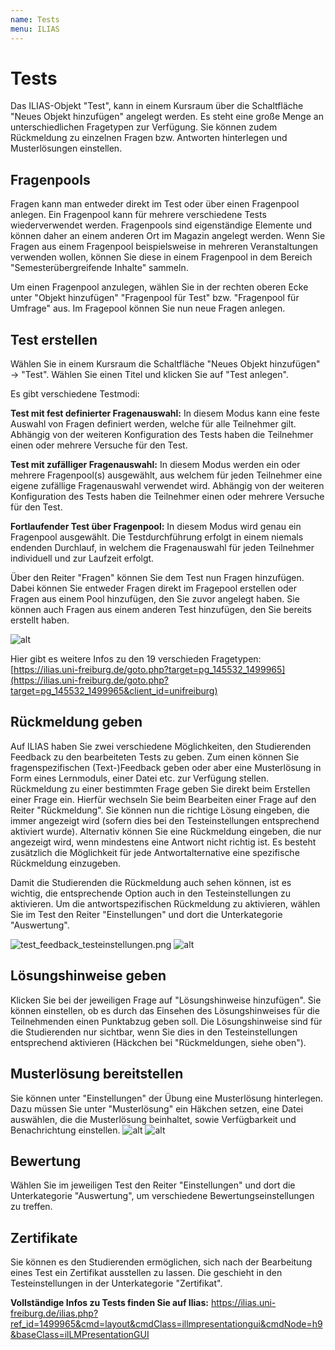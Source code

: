 ```yaml
---
name: Tests
menu: ILIAS
---
```


# Tests
Das ILIAS-Objekt "Test", kann in einem Kursraum über die Schaltfläche "Neues Objekt hinzufügen" angelegt werden.
Es steht eine große Menge an unterschiedlichen Fragetypen zur Verfügung. Sie können zudem Rückmeldung zu einzelnen Fragen bzw. Antworten hinterlegen und Musterlösungen einstellen.

## Fragenpools
Fragen kann man entweder direkt im Test oder über einen Fragenpool anlegen. Ein Fragenpool kann für mehrere verschiedene Tests wiederverwendet werden.
Fragenpools sind eigenständige Elemente und können daher an einem anderen Ort im Magazin angelegt werden. Wenn Sie Fragen aus einem Fragenpool beispielsweise in mehreren Veranstaltungen verwenden wollen, können Sie diese in einem Fragenpool in dem Bereich "Semesterübergreifende Inhalte" sammeln.

Um einen Fragenpool anzulegen, wählen Sie in der rechten oberen Ecke unter "Objekt hinzufügen" "Fragenpool für Test" bzw. "Fragenpool für Umfrage" aus.
Im Fragepool können Sie nun neue Fragen anlegen.

## Test erstellen
Wählen Sie in einem Kursraum die Schaltfläche "Neues Objekt hinzufügen" -> "Test".
Wählen Sie einen Titel und klicken Sie auf "Test anlegen".

Es gibt verschiedene Testmodi:

**Test mit fest definierter Fragenauswahl:**
In diesem Modus kann eine feste Auswahl von Fragen definiert werden, welche für alle Teilnehmer gilt. Abhängig von der weiteren Konfiguration des Tests haben die Teilnehmer einen oder mehrere Versuche für den Test.

**Test mit zufälliger Fragenauswahl:**
In diesem Modus werden ein oder mehrere Fragenpool(s) ausgewählt, aus welchem für jeden Teilnehmer eine eigene zufällige Fragenauswahl verwendet wird. Abhängig von der weiteren Konfiguration des Tests haben die Teilnehmer einen oder mehrere Versuche für den Test.

**Fortlaufender Test über Fragenpool:**
In diesem Modus wird genau ein Fragenpool ausgewählt. Die Testdurchführung erfolgt in einem niemals endenden Durchlauf, in welchem die Fragenauswahl für jeden Teilnehmer individuell und zur Laufzeit erfolgt.

Über den Reiter "Fragen" können Sie dem Test nun Fragen hinzufügen. Dabei können Sie entweder Fragen direkt im Fragepool erstellen oder Fragen aus einem Pool hinzufügen, den Sie zuvor angelegt haben. Sie können auch Fragen aus einem anderen Test hinzufügen, den Sie bereits erstellt haben.

![alt](https://ilias.uni-freiburg.de/data/unifreiburg/mobs/mm_1551601/Test_Fragetypen.png)

Hier gibt es weitere Infos zu den 19 verschieden Fragetypen: [https://ilias.uni-freiburg.de/goto.php?target=pg_145532_1499965](https://ilias.uni-freiburg.de/goto.php?target=pg_145532_1499965&client_id=unifreiburg)

## Rückmeldung geben
Auf ILIAS haben Sie zwei verschiedene Möglichkeiten, den Studierenden Feedback zu den bearbeiteten Tests zu geben. Zum einen können Sie fragenspezifischen (Text-)Feedback geben oder aber eine Musterlösung in Form eines Lernmoduls, einer Datei etc. zur Verfügung stellen.
Rückmeldung zu einer bestimmten Frage geben Sie direkt beim Erstellen einer Frage ein. Hierfür wechseln Sie beim Bearbeiten einer Frage auf den Reiter "Rückmeldung".
Sie können nun die richtige Lösung eingeben, die immer angezeigt wird (sofern dies bei den Testeinstellungen entsprechend aktiviert wurde). Alternativ können Sie eine Rückmeldung eingeben, die nur angezeigt wird, wenn mindestens eine Antwort nicht richtig ist. Es besteht zusätzlich die Möglichkeit für jede Antwortalternative eine spezifische Rückmeldung einzugeben.

Damit die Studierenden die Rückmeldung auch sehen können, ist es wichtig, die entsprechende Option auch in den Testeinstellungen zu aktivieren.
Um die antwortspezifischen Rückmeldung zu aktivieren, wählen Sie im Test den Reiter "Einstellungen" und dort die Unterkategorie "Auswertung".

![test_feedback_testeinstellungen.png](https://ilias.uni-freiburg.de/data/unifreiburg/mobs/mm_1552023/test_feedback_testeinstellungen.png?il_wac_token=a65d0380cf548f07797e8cd86f63596a5f903a0e&il_wac_ttl=3&il_wac_ts=1586540566)
![alt](https://ilias.uni-freiburg.de/data/unifreiburg/mobs/mm_1552059/test_feedback_testeinstellungen_4.png?il_wac_token=ad80db2f1bb08a14d0df306a74d574fb488aa48b&il_wac_ttl=3&il_wac_ts=1586540769)

## Lösungshinweise geben
Klicken Sie bei der jeweiligen Frage auf "Lösungshinweise hinzufügen".
Sie können einstellen, ob es durch das Einsehen des Lösungshinweises für die Teilnehmenden einen Punktabzug geben soll.
Die Lösungshinweise sind für die Studierenden nur sichtbar, wenn Sie dies in den Testeinstellungen entsprechend aktivieren (Häckchen bei "Rückmeldungen, siehe oben").

## Musterlösung bereitstellen
Sie können unter "Einstellungen" der Übung eine Musterlösung hinterlegen.
Dazu müssen Sie unter "Musterlösung" ein Häkchen setzen, eine Datei auswählen, die die Musterlösung beinhaltet, sowie Verfügbarkeit und Benachrichtung einstellen.
![alt](https://ilias.uni-freiburg.de/data/unifreiburg/mobs/mm_1559677/Musterloesung_Einstellungen.png?il_wac_token=979aa47f3e2392aa574db1f4090e343531d36fc7&il_wac_ttl=3&il_wac_ts=1586541235)
![alt](https://ilias.uni-freiburg.de/data/unifreiburg/mobs/mm_1559671/Musterloesung.png?il_wac_token=a63ed956937a0019d6cc3f7c254e38ba35603245&il_wac_ttl=3&il_wac_ts=1586541554)
## Bewertung
Wählen Sie im jeweiligen Test den Reiter "Einstellungen" und dort die Unterkategorie "Auswertung", um verschiedene Bewertungseinstellungen zu treffen.

## Zertifikate
Sie können es den Studierenden ermöglichen, sich nach der Bearbeitung eines Test ein Zertifikat ausstellen zu lassen.
Die geschieht in den Testeinstellungen in der Unterkategorie "Zertifikat".

**Vollständige Infos zu Tests finden Sie auf Ilias:** https://ilias.uni-freiburg.de/ilias.php?ref_id=1499965&cmd=layout&cmdClass=illmpresentationgui&cmdNode=h9&baseClass=ilLMPresentationGUI